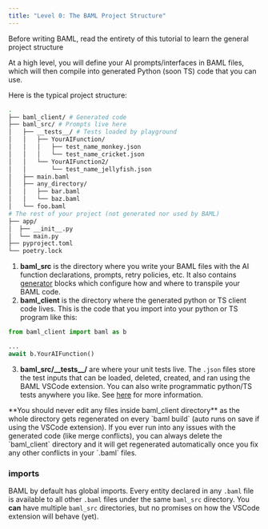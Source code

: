```yaml
---
title: "Level 0: The BAML Project Structure"
---
```


<Warning>
  Before writing BAML, read the entirety of this tutorial to learn the general project structure
</Warning>

At a high level, you will define your AI prompts/interfaces in BAML files, which will then compile into generated Python (soon TS) code that you can use.

Here is the typical project structure:

```bash
.
├── baml_client/ # Generated code
├── baml_src/ # Prompts live here
│   ├── __tests__/ # Tests loaded by playground
│   │   ├── YourAIFunction/
│   │   │   ├── test_name_monkey.json
│   │   │   └── test_name_cricket.json
│   │   └── YourAIFunction2/
│   │       └── test_name_jellyfish.json
│   ├── main.baml
│   ├── any_directory/
│   │   ├── bar.baml
│   │   └── baz.baml
│   └── foo.baml
# The rest of your project (not generated nor used by BAML)
├── app/
│  ├── __init__.py
│  └── main.py
├── pyproject.toml
└── poetry.lock

```

1. **baml_src** is the directory where you write your BAML files with the AI function declarations, prompts, retry policies, etc. It also contains [generator](/v3/syntax/generator) blocks which configure how and where to transpile your BAML code.
2. **baml_client** is the directory where the generated python or TS client code lives. This is the code that you import into your python or TS program like this:

```python
from baml_client import baml as b

...
await b.YourAIFunction()
```

3. **baml_src/\_\_tests\_\_/** are where your unit tests live. The `.json` files store the test inputs that can be loaded, deleted, created, and ran using the BAML VSCode extension. You can also write programmatic python/TS tests anywhere you like. See [here](/v3/syntax/function-testing) for more information.

<Warning>
  **You should never edit any files inside baml_client directory** as the whole
  directory gets regenerated on every `baml build` (auto runs on save if using
  the VSCode extension).
</Warning>

<Tip>
  If you ever run into any issues with the generated code (like merge
  conflicts), you can always delete the `baml_client` directory and it will get
  regenerated automatically once you fix any other conflicts in your `.baml`
  files.
</Tip>

### imports

BAML by default has global imports. Every entity declared in any `.baml` file is available to all other `.baml` files under the same `baml_src` directory. You **can** have multiple `baml_src` directories, but no promises on how the VSCode extension will behave (yet).
